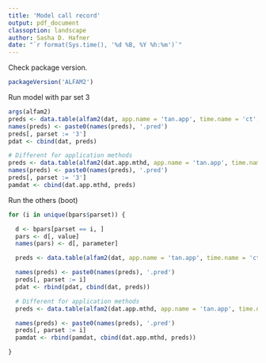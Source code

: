 ```yaml
---
title: 'Model call record'
output: pdf_document
classoption: landscape
author: Sasha D. Hafner
date: "`r format(Sys.time(), '%d %B, %Y %h:%m')`"
---
```


Check package version.

```r
packageVersion('ALFAM2')
```

Run model with par set 3

```r
args(alfam2)
preds <- data.table(alfam2(dat, app.name = 'tan.app', time.name = 'ct', group = 'id', pars = pars03))
names(preds) <- paste0(names(preds), '.pred')
preds[, parset := '3']
pdat <- cbind(dat, preds)

# Different for application methods
preds <- data.table(alfam2(dat.app.mthd, app.name = 'tan.app', time.name = 'ct', group = 'id', pars = pars03))
names(preds) <- paste0(names(preds), '.pred')
preds[, parset := '3']
pamdat <- cbind(dat.app.mthd, preds)
```

Run the others (boot)

```r
for (i in unique(bpars$parset)) {

  d <- bpars[parset == i, ]
  pars <- d[, value]
  names(pars) <- d[, parameter]

  preds <- data.table(alfam2(dat, app.name = 'tan.app', time.name = 'ct', group = 'id', pars = pars))

  names(preds) <- paste0(names(preds), '.pred')
  preds[, parset := i]
  pdat <- rbind(pdat, cbind(dat, preds))

  # Different for application methods
  preds <- data.table(alfam2(dat.app.mthd, app.name = 'tan.app', time.name = 'ct', group = 'id', pars = pars))

  names(preds) <- paste0(names(preds), '.pred')
  preds[, parset := i]
  pamdat <- rbind(pamdat, cbind(dat.app.mthd, preds))

}
```




